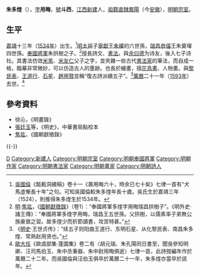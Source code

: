 '''朱多煃'''（{{bd|1534年||1593年|catIdx=Z朱}}），[[表字|字]]'''用晦'''，[[號|號]]'''斗西'''，[[江西等處承宣布政使司|江西]][[新建|新建]]人，[[祖籍|祖籍]][[南直隸|直隸]][[鳳陽縣|鳳陽]]（今[[安徽|安徽]]），[[明朝宗室|明朝宗室]]。

==生平==
[[嘉靖|嘉靖]]十三年（[[1534年|1534年]]）出生。<ref>[[吳國倫|吳國倫]]《甔甀洞續稿》卷十一《壽用晦六十，時余已七十矣》七律一首有“犬馬虛慚長十年”之句。可知吳國倫較朱多煃年長十歲。吳氏生於嘉靖三年（1524），則推得朱多煃生於1534年。</ref>[[明太祖|明太祖]]子[[寧獻王|寧獻王]][[朱權|朱權]]的六世孫，[[明朝藩王列表_(寧王系)|瑞昌恭僖王]]朱奠墠四世孫。[[奉國將軍|奉國將軍]]朱拱樹之子。<ref>[[明|明]]·[[焦竑|焦竑]]，《[[國朝獻徵錄|國朝獻徵錄]]》（卷1）：“奉國將軍多煃字用晦瑞昌拱樹子”。《明外史·諸王傳》：“奉國將軍多煃字用晦，瑞昌王五世孫。父拱樹，以儒素率子弟無公族豪倨之習。故多煃少而折節讀書，攻苦特甚。”</ref>擅長詩文、[[書法|書法]]。與[[余曰德|余曰德]]为诗友，後入七子诗社。其書法仿效[[米芾|米芾]]、[[米友仁|米友仁]]父子之字，並夾雜一些古代[[書法家|書法家]]的筆法，而自成一格，臨摹非常微妙，可以仿造古人的墨跡。也長於繪畫，擅[[花鳥畫|花鳥畫]]、人物畫。與[[黎民表|黎民表]]、[[王道行|王道行]]、[[石星|石星]]、[[趙用賢|趙用賢]]並稱“復古詩派續五子”。<ref>《[[明史|明史]]·王世贞传》：“续五子则阳曲王道行、东明石星、从化黎民表、南昌朱多煃、常熟赵用贤也。”</ref>[[萬曆|萬曆]]二十一年（[[1593年|1593年]]）去世。<ref>[[歐大任|歐大任]]《歐虞部集·蓬園集》卷二有〈胡元瑞、朱孔陽同日書至，聞吳參知明卿、汪司馬伯玉、朱中丞秉器、朱中尉用晦俱逝〉七律一首，此詩按編年作於萬曆二十二年。而吳國倫與汪伯玉俱卒於萬曆二十一年，朱多煃亦當卒於該年。</ref>

==參考資料==
{{reflist}}
*徐沁，《明畫錄》
*[[張廷玉|張廷玉]]等，《明史》，中華書局點校本
*[[焦竑|焦竑]]，《國朝獻徵錄》

{{-}}
{{並稱|复古詩派續五子|[[王道行_(嘉靖庚戌進士)|王道行]] - [[石星|石　星]] - [[黎民表|黎民表]] - [[朱多煃|朱多煃]] - [[趙用賢|趙用賢]]}}

{{規範控制}}

{{DEFAULTSORT:Zhu朱}}
[[Category:朱姓|D]]
[[Category:新建人|Category:新建人]]
[[Category:明朝宗室|Category:明朝宗室]]
[[Category:明朝奉國將軍|Category:明朝奉國將軍]]
[[Category:明朝作家|Category:明朝作家]]
[[Category:明朝書法家|Category:明朝書法家]]
[[Category:明朝畫家|Category:明朝畫家]]
[[Category:明朝詩人|Category:明朝詩人]]